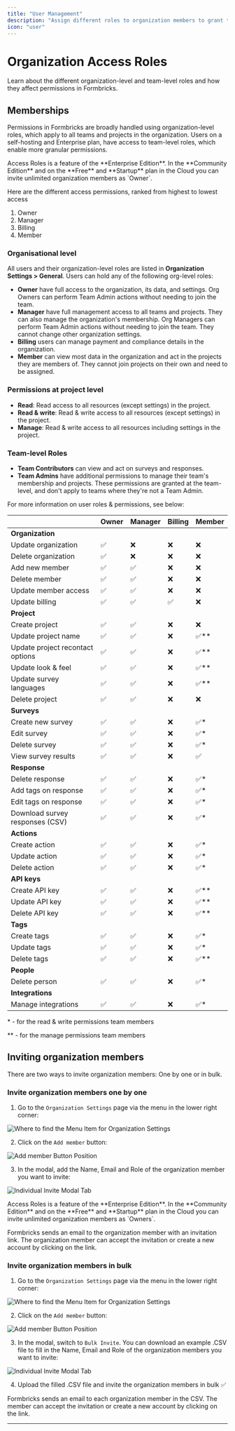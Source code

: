 ```yaml
---
title: "User Management"
description: "Assign different roles to organization members to grant them specific rights like creating surveys, viewing responses, or managing organization members."
icon: "user"
---
```


# Organization Access Roles

Learn about the different organization-level and team-level roles and how they affect permissions in Formbricks.

## Memberships

Permissions in Formbricks are broadly handled using organization-level roles, which apply to all teams and projects in the organization. Users on a self-hosting and Enterprise plan, have access to team-level roles, which enable more granular permissions.

<Note>
  Access Roles is a feature of the **Enterprise Edition**. In the **Community Edition** and on the **Free**
  and **Startup** plan in the Cloud you can invite unlimited organization members as `Owner`.
</Note>

Here are the different access permissions, ranked from highest to lowest access

1. Owner
2. Manager
3. Billing
4. Member

### Organisational level

All users and their organization-level roles are listed in **Organization Settings > General**. Users can hold any of the following org-level roles:

- **Owner** have full access to the organization, its data, and settings. Org Owners can perform Team Admin actions without needing to join the team.
- **Manager** have full management access to all teams and projects. They can also manage the organization's membership. Org Managers can perform Team Admin actions without needing to join the team. They cannot change other organization settings.
- **Billing** users can manage payment and compliance details in the organization.
- **Member** can view most data in the organization and act in the projects they are members of. They cannot join projects on their own and need to be assigned.

### Permissions at project level

- **Read**: Read access to all resources (except settings) in the project.
- **Read & write**: Read & write access to all resources (except settings) in the project.
- **Manage**: Read & write access to all resources including settings in the project.

### Team-level Roles

- **Team Contributors** can view and act on surveys and responses.
- **Team Admins** have additional permissions to manage their team's membership and projects. These permissions are granted at the team-level, and don't apply to teams where they're not a Team Admin.

For more information on user roles & permissions, see below:

|                                  | Owner | Manager | Billing | Member |
| -------------------------------- | ----- | ------- | ------- | ------ |
| **Organization**                 |       |         |         |        |
| Update organization              | ✅    | ❌      | ❌      | ❌     |
| Delete organization              | ✅    | ❌      | ❌      | ❌     |
| Add new member                   | ✅    | ✅      | ❌      | ❌     |
| Delete member                    | ✅    | ✅      | ❌      | ❌     |
| Update member access             | ✅    | ✅      | ❌      | ❌     |
| Update billing                   | ✅    | ✅      | ✅      | ❌     |
| **Project**                      |       |         |         |        |
| Create project                   | ✅    | ✅      | ❌      | ❌     |
| Update project name              | ✅    | ✅      | ❌      | ✅\*\* |
| Update project recontact options | ✅    | ✅      | ❌      | ✅\*\* |
| Update look & feel               | ✅    | ✅      | ❌      | ✅\*\* |
| Update survey languages          | ✅    | ✅      | ❌      | ✅\*\* |
| Delete project                   | ✅    | ✅      | ❌      | ❌     |
| **Surveys**                      |       |         |         |        |
| Create new survey                | ✅    | ✅      | ❌      | ✅\*   |
| Edit survey                      | ✅    | ✅      | ❌      | ✅\*   |
| Delete survey                    | ✅    | ✅      | ❌      | ✅\*   |
| View survey results              | ✅    | ✅      | ❌      | ✅     |
| **Response**                     |       |         |         |        |
| Delete response                  | ✅    | ✅      | ❌      | ✅\*   |
| Add tags on response             | ✅    | ✅      | ❌      | ✅\*   |
| Edit tags on response            | ✅    | ✅      | ❌      | ✅\*   |
| Download survey responses (CSV)  | ✅    | ✅      | ❌      | ✅\*   |
| **Actions**                      |       |         |         |        |
| Create action                    | ✅    | ✅      | ❌      | ✅\*   |
| Update action                    | ✅    | ✅      | ❌      | ✅\*   |
| Delete action                    | ✅    | ✅      | ❌      | ✅\*   |
| **API keys**                     |       |         |         |        |
| Create API key                   | ✅    | ✅      | ❌      | ✅\*\* |
| Update API key                   | ✅    | ✅      | ❌      | ✅\*\* |
| Delete API key                   | ✅    | ✅      | ❌      | ✅\*\* |
| **Tags**                         |       |         |         |        |
| Create tags                      | ✅    | ✅      | ❌      | ✅\*   |
| Update tags                      | ✅    | ✅      | ❌      | ✅\*   |
| Delete tags                      | ✅    | ✅      | ❌      | ✅\*\* |
| **People**                       |       |         |         |        |
| Delete person                    | ✅    | ✅      | ❌      | ✅\*   |
| **Integrations**                 |       |         |         |        |
| Manage integrations              | ✅    | ✅      | ❌      | ✅\*   |

\* - for the read & write permissions team members

\*\* - for the manage permissions team members

## Inviting organization members

There are two ways to invite organization members: One by one or in bulk.

### Invite organization members one by one

1. Go to the `Organization Settings` page via the menu in the lower right corner:

![Where to find the Menu Item for Organization Settings](/images/xm-and-surveys/core-features/access-roles/organization-settings-menu.webp)

2. Click on the `Add member` button:

![Add member Button Position](/images/xm-and-surveys/core-features/access-roles/add-member.webp)

3. In the modal, add the Name, Email and Role of the organization member you want to invite:

![Individual Invite Modal Tab](/images/xm-and-surveys/core-features/access-roles/individual-invite.webp)

<Note>
  Access Roles is a feature of the **Enterprise Edition**. In the **Community Edition** and on the **Free**
  and **Startup** plan in the Cloud you can invite unlimited organization members as `Owners`.
</Note>

Formbricks sends an email to the organization member with an invitation link. The organization member can accept the invitation or create a new account by clicking on the link.

### Invite organization members in bulk

1. Go to the `Organization Settings` page via the menu in the lower right corner:

![Where to find the Menu Item for Organization Settings](/images/xm-and-surveys/core-features/access-roles/organization-settings-menu.webp)

2. Click on the `Add member` button:

![Add member Button Position](/images/xm-and-surveys/core-features/access-roles/add-member.webp)

3. In the modal, switch to `Bulk Invite`. You can download an example .CSV file to fill in the Name, Email and Role of the organization members you want to invite:

![Individual Invite Modal Tab](/images/xm-and-surveys/core-features/access-roles/bulk-invite.webp)

4. Upload the filled .CSV file and invite the organization members in bulk ✅

Formbricks sends an email to each organization member in the CSV. The member can accept the invitation or create a new account by clicking on the link.

---

